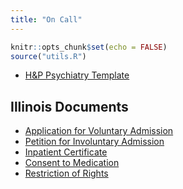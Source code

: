 ```yaml
---
title: "On Call"
---
```


```r
knitr::opts_chunk$set(echo = FALSE)
source("utils.R")
```

* [H&P Psychiatry Template](https:/bit.ly/hppsychiatry)

## Illinois Documents

* [Application for Voluntary Admission](https://www.dhs.state.il.us/onenetlibrary/12/documents/Forms/IL462-2202M.pdf)
* [Petition for Involuntary Admission](https://www.dhs.state.il.us/onenetlibrary/12/documents/Forms/IL462-2005.pdf)
* [Inpatient Certificate](https://www.dhs.state.il.us/onenetlibrary/12/documents/Forms/IL462-2006.pdf)
* [Consent to Medication](https://www.dhs.state.il.us/onenetlibrary/12/documents/Forms/IL462-0012MA.pdf)
* [Restriction of Rights](https://www.dhs.state.il.us/onenetlibrary/12/documents/Forms/IL462-2004M.pdf)
